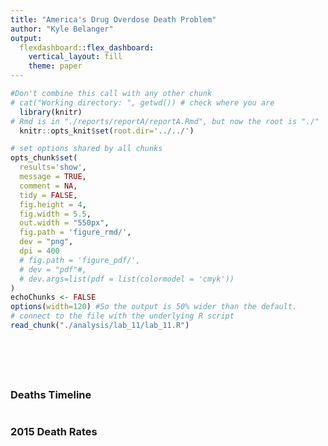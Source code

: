 ```yaml
---
title: "America's Drug Overdose Death Problem"
author: "Kyle Belanger"
output: 
  flexdashboard::flex_dashboard:
    vertical_layout: fill
    theme: paper
---
```


<!-- These two chunks should be added in the beginning of every .Rmd that you want to source an .R script -->
<!--  The 1st mandatory chunck  -->
<!--  Set the working directory to the repository's base directory -->
```r
#Don't combine this call with any other chunk 
# cat("Working directory: ", getwd()) # check where you are
  library(knitr)
# Rmd is in "./reports/reportA/reportA.Rmd", but now the root is "./"
  knitr::opts_knit$set(root.dir='../../') 
```

<!--  The 2nd mandatory chunck  -->
<!-- Set the report-wide options, and point to the external code file. -->
```r
# set options shared by all chunks
opts_chunk$set(
  results='show', 
  message = TRUE,
  comment = NA, 
  tidy = FALSE,
  fig.height = 4, 
  fig.width = 5.5, 
  out.width = "550px",
  fig.path = 'figure_rmd/',     
  dev = "png",
  dpi = 400
  # fig.path = 'figure_pdf/',     
  # dev = "pdf"#,
  # dev.args=list(pdf = list(colormodel = 'cmyk'))
)
echoChunks <- FALSE
options(width=120) #So the output is 50% wider than the default.
# connect to the file with the underlying R script  
read_chunk("./analysis/lab_11/lab_11.R") 
```



<!-- Load packages to be used in this report. --> 
```r
```


<!-- Load the sources.  Suppress the output when loading sources. --> 
```r
```


<!-- Load the datasets.   -->
```r
```


<!-- Inspect the datasets.   -->
```r
```



<!-- Tweak the datasets.   -->
```r
```


### Deaths Timeline

<!-- Deaths Timeline   -->
```r
```


### 2015 Death Rates

<!-- 2015 Death Rates   -->
```r
```

